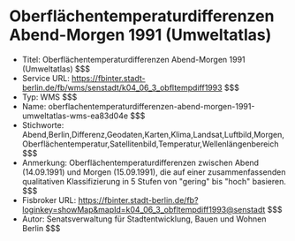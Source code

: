 # Oberflächentemperaturdifferenzen Abend-Morgen 1991 (Umweltatlas)
- Titel: Oberflächentemperaturdifferenzen Abend-Morgen 1991 (Umweltatlas) $$$
- Service URL: https://fbinter.stadt-berlin.de/fb/wms/senstadt/k04_06_3_obfltempdiff1993 $$$
- Typ: WMS $$$
- Name: oberflachentemperaturdifferenzen-abend-morgen-1991-umweltatlas-wms-ea83d04e $$$
- Stichworte: Abend,Berlin,Differenz,Geodaten,Karten,Klima,Landsat,Luftbild,Morgen,Oberflächentemperatur,Satellitenbild,Temperatur,Wellenlängenbereich $$$
- Anmerkung: Oberflächentemperaturdifferenzen zwischen Abend (14.09.1991) und Morgen (15.09.1991), die auf einer zusammenfassenden qualitativen Klassifizierung in 5 Stufen von "gering" bis "hoch" basieren. $$$
- Fisbroker URL: https://fbinter.stadt-berlin.de/fb?loginkey=showMap&mapId=k04_06_3_obfltempdiff1993@senstadt $$$
- Autor: Senatsverwaltung für Stadtentwicklung, Bauen und Wohnen Berlin $$$
